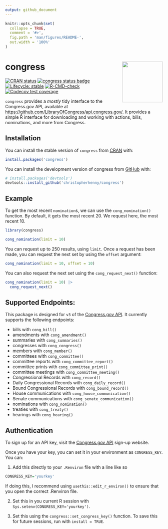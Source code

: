 ```yaml
---
output: github_document
---
```


<!-- README.md is generated from README.Rmd. Please edit that file -->

```r
knitr::opts_chunk$set(
  collapse = TRUE,
  comment = '#>',
  fig.path = 'man/figures/README-',
  out.width = '100%'
)
```

# congress <img src="man/figures/logo.png" align="right" height="130" />

<!-- badges: start -->
[![CRAN status](https://www.r-pkg.org/badges/version/congress)](https://CRAN.R-project.org/package=congress)
[![congress status badge](https://christopherkenny.r-universe.dev/badges/congress)](https://christopherkenny.r-universe.dev/congress)
[![Lifecycle: stable](https://img.shields.io/badge/lifecycle-stable-brightgreen.svg)](https://lifecycle.r-lib.org/articles/stages.html#stable)
[![R-CMD-check](https://github.com/christopherkenny/congress/actions/workflows/R-CMD-check.yaml/badge.svg)](https://github.com/christopherkenny/congress/actions/workflows/R-CMD-check.yaml)
[![Codecov test coverage](https://codecov.io/gh/christopherkenny/congress/branch/main/graph/badge.svg)](https://app.codecov.io/gh/christopherkenny/congress?branch=main)
<!-- badges: end -->

`congress` provides a *mostly* tidy interface to the Congress.gov API, available at <https://github.com/LibraryOfCongress/api.congress.gov/>.
It provides a simple R interface for downloading and working with actions, bills, nominations, and more from Congress.

## Installation

You can install the stable version of `congress` from [CRAN](https://CRAN.R-project.org/package=congress) with:

``` r
install.packages('congress')
```

You can install the development version of congress from [GitHub](https://github.com/) with:

``` r
# install.packages('devtools')
devtools::install_github('christopherkenny/congress')
```

## Example

To get the most recent `nomination`s, we can use the `cong_nomination()` function. By default, it gets the most recent 20. We request here, the most recent 10.

```r
library(congress)

cong_nomination(limit = 10)
```

You can request up to 250 results, using `limit`. Once a request has been made, you can request the next set by using the `offset` argument:

```r
cong_nomination(limit = 10, offset = 10)
```

You can also request the next set using the `cong_request_next()` function:

```r
cong_nomination(limit = 10) |> 
  cong_request_next()
```



## Supported Endpoints:

This package is designed for `v3` of the [Congress.gov API](https://github.com/LibraryOfCongress/api.congress.gov/). It currently supports the following endpoints:

- bills with `cong_bill()`
- amendments with `cong_amendment()`
- summaries with `cong_summaries()`
- congresses with `cong_congress()`
- members with `cong_member()`
- committees with `cong_committee()`
- committee reports with `cong_committee_report()`
- committee prints with `cong_committee_print()`
- committee meetings with `cong_committee_meeting()`
- Congressional Records with `cong_record()`
- Daily Congressional Records with `cong_daily_record()`
- Bound Congressional Records with `cong_bound_record()`
- House communications with `cong_house_communication()`
- Senate communications with `cong_senate_communication()`
- nominations with `cong_nomination()`
- treaties with `cong_treaty()`
- hearings with `cong_hearing()`

## Authentication

To sign up for an API key, visit the [Congress.gov API](https://api.congress.gov/sign-up/) sign-up website. 

Once you have your key, you can set it in your environment as `CONGRESS_KEY`.
You can:

1. Add this directly to your `.Renviron` file with a line like so

```r
CONGRESS_KEY='yourkey'
```

If doing this, I recommend using `usethis::edit_r_environ()` to ensure that you open the correct .Renviron file.

2. Set this in you current R session with `Sys.setenv(CONGRESS_KEY='yourkey')`.

3. Set this using the `congress::set_congress_key()` function. To save this for future sessions, run with `install = TRUE`.
